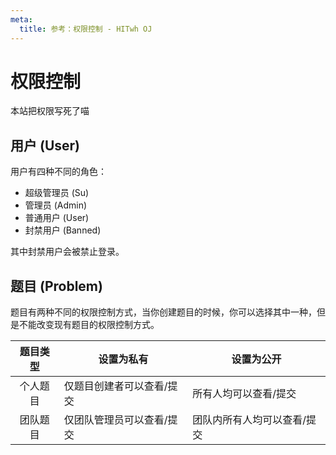 ```yaml
---
meta:
  title: 参考：权限控制 - HITwh OJ
---
```


# 权限控制

本站把权限写死了喵

## 用户 (User)

用户有四种不同的角色：

- 超级管理员 (Su)
- 管理员 (Admin)
- 普通用户 (User)
- 封禁用户 (Banned)

其中封禁用户会被禁止登录。

## 题目 (Problem)

题目有两种不同的权限控制方式，当你创建题目的时候，你可以选择其中一种，但是不能改变现有题目的权限控制方式。

| 题目类型 | 设置为私有                | 设置为公开                  |
| :------: | ------------------------- | --------------------------- |
| 个人题目 | 仅题目创建者可以查看/提交 | 所有人均可以查看/提交       |
| 团队题目 | 仅团队管理员可以查看/提交 | 团队内所有人均可以查看/提交 |
